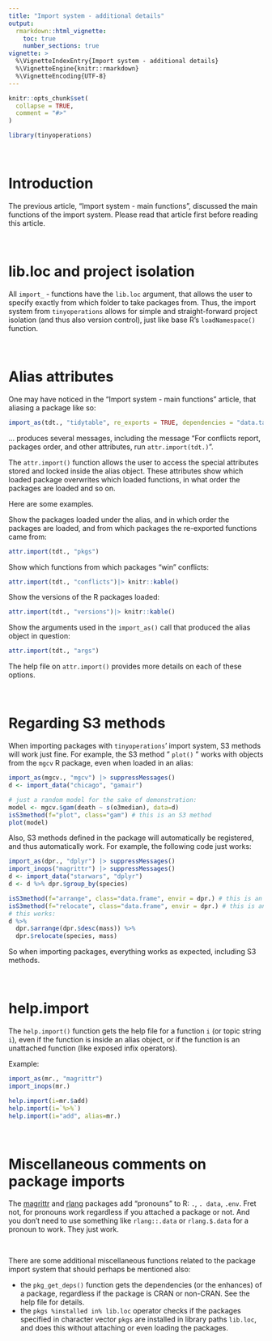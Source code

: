 ---
title: "Import system - additional details"
output:
  rmarkdown::html_vignette:
    toc: true
    number_sections: true
vignette: >
  %\VignetteIndexEntry{Import system - additional details}
  %\VignetteEngine{knitr::rmarkdown}
  %\VignetteEncoding{UTF-8}
---

```{r, include = FALSE}
knitr::opts_chunk$set(
  collapse = TRUE,
  comment = "#>"
)
```

```{r setup}
library(tinyoperations)
```

&nbsp;

# Introduction

The previous article, "Import system - main functions", discussed the main functions of the import system. Please read that article first before reading this article.

&nbsp;

# lib.loc and project isolation

All `import_` - functions have the `lib.loc` argument, that allows the user to specify exactly from which folder to take packages from. Thus, the import system from `tinyoperations` allows for simple and straight-forward project isolation (and thus also version control), just like base R's `loadNamespace()` function.

&nbsp;

# Alias attributes

One may have noticed in the "Import system - main functions" article, that aliasing a package like so:

```{r}
import_as(tdt., "tidytable", re_exports = TRUE, dependencies = "data.table")
```

... produces several messages, including the message "For conflicts report, packages order, and other attributes, run `attr.import(tdt.)`".

The `attr.import()` function allows the user to access the special attributes stored and locked inside the alias object. These attributes show which loaded package overwrites which loaded functions, in what order the packages are loaded and so on.

Here are some examples.

Show the packages loaded under the alias, and in which order the packages are loaded, and from which packages the re-exported functions came from:

```{r}
attr.import(tdt., "pkgs")
```

Show which functions from which packages "win" conflicts:

```{r}
attr.import(tdt., "conflicts")|> knitr::kable()
```

Show the versions of the R packages loaded:

```{r}
attr.import(tdt., "versions")|> knitr::kable()
```

Show the arguments used in the `import_as()` call that produced the alias object in question:

```{r}
attr.import(tdt., "args")
```


The help file on `attr.import()` provides more details on each of these options.

&nbsp;

# Regarding S3 methods

When importing packages with `tinyoperations`' import system, S3 methods will work just fine. For example, the S3 method " `plot()` " works with objects from the `mgcv` R package, even when loaded in an alias:

```{r}
import_as(mgcv., "mgcv") |> suppressMessages()
d <- import_data("chicago", "gamair")

# just a random model for the sake of demonstration:
model <- mgcv.$gam(death ~ s(o3median), data=d)
isS3method(f="plot", class="gam") # this is an S3 method
plot(model)
```

Also, S3 methods defined in the package will automatically be registered, and thus automatically work. For example, the following code just works:

```{r}
import_as(dpr., "dplyr") |> suppressMessages()
import_inops("magrittr") |> suppressMessages()
d <- import_data("starwars", "dplyr")
d <- d %>% dpr.$group_by(species)

isS3method(f="arrange", class="data.frame", envir = dpr.) # this is an S3 method
isS3method(f="relocate", class="data.frame", envir = dpr.) # this is an S3 method
# this works:
d %>%
  dpr.$arrange(dpr.$desc(mass)) %>%
  dpr.$relocate(species, mass)
```

So when importing packages, everything works as expected, including S3 methods.


&nbsp;

# help.import

The `help.import()` function gets the help file for a function `i` (or topic string `i`), even if the function is inside an alias object, or if the function is an unattached function (like exposed infix operators).

Example:

```{r eval=FALSE}
import_as(mr., "magrittr")
import_inops(mr.)

help.import(i=mr.$add)
help.import(i=`%>%`)
help.import(i="add", alias=mr.)
```

&nbsp;

# Miscellaneous comments on package imports


The [magrittr](https://github.com/tidyverse/magrittr) and [rlang](https://github.com/r-lib/rlang) packages add "pronouns" to R: `.`, `. data`, `.env`. Fret not, for pronouns work regardless if you attached a package or not. And you don't need to use something like `rlang::.data` or `rlang.$.data` for a pronoun to work. They just work.

&nbsp;


There are some additional miscellaneous functions related to the package import system that should perhaps be mentioned also:

 - the `pkg_get_deps()` function gets the dependencies (or the enhances) of a package, regardless if the package is CRAN or non-CRAN. See the help file for details.
 - the `pkgs %installed in% lib.loc` operator checks if the packages specified in character vector `pkgs` are installed in library paths `lib.loc`, and does this without attaching or even loading the packages.

&nbsp;

